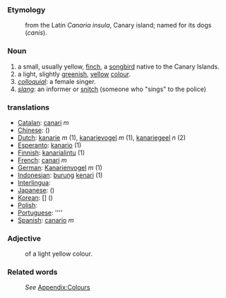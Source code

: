 ===Etymology===
:from the Latin ''Canaria insula'', Canary island; named for its dogs (''canis'').

===Noun===
#a small, usually yellow, [[finch]], a [[songbird]] native to the Canary Islands. 
#a light, slightly [[green]]ish, [[yellow]] [[colour]].
#''[[colloquial]]'': a female singer.
#''[[slang]]'': an informer or [[snitch]] (someone who "sings" to the police)

===translations===

*[[Catalan]]: [[canari]] ''m''
*[[Chinese]]: [[]] ()
*[[Dutch]]: [[kanarie]] ''m'' (1), [[kanarievogel]] ''m'' (1), [[kanariegeel]] ''n'' (2)
*[[Esperanto]]: [[kanario]] (1)
*[[Finnish]]: [[kanarialintu]] (1)
*[[French]]: [[canari]] ''m''
*[[German]]: [[Kanarienvogel]] ''m'' (1)
*[[Indonesian]]: [[burung]] [[kenari]] (1)
*[[Interlingua]]: [[]]
*[[Japanese]]: [[]] ()
*[[Korean]]: [[]] [] ()
*[[Polish]]: [[]]
*[[Portuguese]]: [[]] ''''
*[[Spanish]]: [[canario]] ''m''

===Adjective===
:of a light yellow colour.

===Related words===
:''See'' [[Wiktionary_Appendix:Colours|Appendix:Colours]]